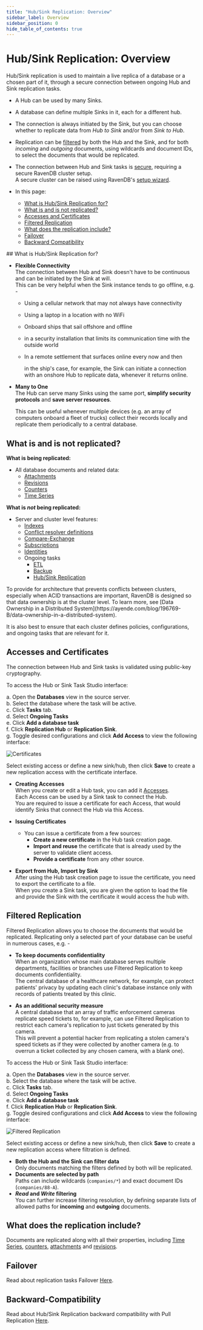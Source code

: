 ```yaml
---
title: "Hub/Sink Replication: Overview"
sidebar_label: Overview
sidebar_position: 0
hide_table_of_contents: true
---
```



# Hub/Sink Replication: Overview
<Admonition type="note" title="Note">

Hub/Sink replication is used to maintain a live replica of a database 
or a chosen part of it, through a secure connection between ongoing Hub 
and Sink replication tasks.  

* A Hub can be used by many Sinks.  

* A database can define multiple Sinks in it, each for a different hub.  

* The connection is always initiated by the Sink, but you can choose 
  whether to replicate data from *Hub to Sink* and/or from *Sink to Hub*.  

* Replication can be [filtered](../../../../../studio/database/tasks/ongoing-tasks/hub-sink-replication/overview#filtered-replication) 
  by both the Hub and the Sink, and for both *incoming* and *outgoing* documents, using wildcards and document IDs, to select the 
  documents that would be replicated.  

* The connection between Hub and Sink tasks is [secure](../../../../../studio/database/tasks/ongoing-tasks/hub-sink-replication/overview#accesses-and-certificates), 
  requiring a secure RavenDB cluster setup.  
  A secure cluster can be raised using RavenDB's [setup wizard](../../../../../start/installation/setup-wizard#secure-setup-with-a-let).  

* In this page:
    * [What is Hub/Sink Replication for?](../../../../../studio/database/tasks/ongoing-tasks/hub-sink-replication/overview#what-is-hub/sink-replication-for?)  
    * [What is and is not replicated?](../../../../../studio/database/tasks/ongoing-tasks/hub-sink-replication/overview#what-is-and-is-not-replicated?)  
    * [Accesses and Certificates](../../../../../studio/database/tasks/ongoing-tasks/hub-sink-replication/overview#accesses-and-certificates)  
    * [Filtered Replication](../../../../../studio/database/tasks/ongoing-tasks/hub-sink-replication/overview#filtered-replication)  
    * [What does the replication include?](../../../../../studio/database/tasks/ongoing-tasks/hub-sink-replication/overview#what-does-the-replication-include?)  
    * [Failover](../../../../../studio/database/tasks/ongoing-tasks/hub-sink-replication/overview#failover)  
    * [Backward Compatibility](../../../../../studio/database/tasks/ongoing-tasks/hub-sink-replication/overview#backward-compatibility)  
</Admonition>
## What is Hub/Sink Replication for?

* **Flexible Connectivity**  
  The connection between Hub and Sink doesn't have to be continuous 
  and can be initiated by the Sink at will.  
  This can be very helpful when the Sink instance tends to go offline, e.g. -  

   * Using a cellular network that may not always have connectivity  
   * Using a laptop in a location with no WiFi
   * Onboard ships that sail offshore and offline  
   * in a security installation that limits its communication time 
     with the outside world  
   * In a remote settlement that surfaces online every now and then  
   
     in the ship's case, for example, the Sink can initiate a connection 
     with an onshore Hub to replicate data, whenever it returns online.  

* **Many to One**  
  The Hub can serve many Sinks using the same port, **simplify 
  security protocols** and **save server resources**.  

    This can be useful whenever multiple devices (e.g. an array of computers 
    onboard a fleet of trucks) collect their records locally and replicate them 
    periodically to a central database.  




## What is and is not replicated?

**What is being replicated:**  

  * All database documents and related data:  
    * [Attachments](../../../../../document-extensions/attachments/what-are-attachments)  
    * [Revisions](../../../../../document-extensions/revisions/overview)  
    * [Counters](../../../../../document-extensions/counters/overview)  
    * [Time Series](../../../../../document-extensions/timeseries/overview)  

**What is _not_ being replicated:**  

  * Server and cluster level features:  
    * [Indexes](../../../../../indexes/creating-and-deploying)  
    * [Conflict resolver definitions](../../../../../server/clustering/replication/replication-conflicts#conflict-resolution-script)  
    * [Compare-Exchange](../../../../../client-api/operations/compare-exchange/overview)  
    * [Subscriptions](../../../../../client-api/data-subscriptions/what-are-data-subscriptions)
    * [Identities](../../../../../server/kb/document-identifier-generation#strategy--3)  
    * Ongoing tasks
      * [ETL](../../../../../server/ongoing-tasks/etl/basics)
      * [Backup](../../../../../studio/database/tasks/backup-task)
      * [Hub/Sink Replication](../../../../../studio/database/tasks/ongoing-tasks/hub-sink-replication/overview)

<Admonition type="note" title="Why are some cluster-level features not replicated?" id="why-are-some-cluster-level-features-not-replicated" href="#why-are-some-cluster-level-features-not-replicated">
To provide for architecture that prevents conflicts between clusters, especially when ACID transactions are important, 
RavenDB is designed so that data ownership is at the cluster level.  
To learn more, see [Data Ownership in a Distributed System](https://ayende.com/blog/196769-B/data-ownership-in-a-distributed-system).

It is also best to ensure that each cluster defines policies, configurations, and ongoing tasks that are relevant for it.  
</Admonition>




## Accesses and Certificates

The connection between Hub and Sink tasks is validated using public-key cryptography.  

To access the Hub or Sink Task Studio interface:  

a. Open the **Databases** view in the source server.  
b. Select the database where the task will be active.  
c. Click **Tasks** tab.  
d. Select **Ongoing Tasks**  
e. Click **Add a database task**  
f. Click **Replication Hub** or **Replication Sink**.  
g. Toggle desired configurations and click **Add Access** to view the following interface:

![Certificates](./assets/certificates-hub-sink-replication.png)

Select existing access or define a new sink/hub, then click **Save** to create a new replication access with the certificate interface.  


* **Creating Accesses**  
  When you create or edit a Hub task, you can add it [Accesses](../../../../../studio/database/tasks/ongoing-tasks/hub-sink-replication/replication-hub-task#access-configuration).  
  Each Access can be used by a Sink task to connect the Hub.  
  You are required to issue a certificate for each Access, that would 
  identify Sinks that connect the Hub via this Access.  

* **Issuing Certificates**  
  * You can issue a certificate from a few sources:  
     * **Create a new certificate** in the Hub task creation page.  
     * **Import and reuse** the certificate that is already used 
       by the server to validate client access.  
     * **Provide a certificate** from any other source.  
  
* **Export from Hub, Import by Sink**  
  After using the Hub task creation page to issue the certificate, 
  you need to export the certificate to a file.  
  When you create a Sink task, you are given the option to load 
  the file and provide the Sink with the certificate it would access 
  the hub with.  



## Filtered Replication

Filtered Replication allows you to choose the documents that would 
be replicated. Replicating only a selected part of your database 
can be useful in numerous cases, e.g. -  

* **To keep documents confidentiality**  
  When an organization whose main database serves multiple departments, 
  facilities or branches use Filtered Replication to keep documents 
  confidentiality.  
  The central database of a healthcare network, for example, can protect 
  patients' privacy by updating each clinic's database instance only with 
  records of patients treated by this clinic.  

* **As an additional security measure**  
  A central database that an array of traffic enforcement cameras replicate
  speed tickets to, for example, can use Filtered Replication to restrict
  each camera's replication to just tickets generated by this camera.  
  This will prevent a potential hacker from replicating a stolen camera's
  speed tickets as if they were collected by another camera (e.g. to overrun
  a ticket collected by any chosen camera, with a blank one).  

To access the Hub or Sink Task Studio interface:  

a. Open the **Databases** view in the source server.  
b. Select the database where the task will be active.  
c. Click **Tasks** tab.  
d. Select **Ongoing Tasks**  
e. Click **Add a database task**  
f. Click **Replication Hub** or **Replication Sink**.  
g. Toggle desired configurations and click **Add Access** to view the following interface:

![Filtered Replication](./assets/filtering-hub-sink-replication.png)

Select existing access or define a new sink/hub, then click **Save** to create a new replication access where filtration is defined.  


<Admonition type="info" title="Info">

* **Both the Hub and the Sink can filter data**  
   Only documents matching the filters defined by both will be replicated.  
* **Documents are selected by path**  
  Paths can include wildcards (`companies/*`) and 
  exact document IDs (`companies/88-A`).  
* ***Read* and *Write* filtering**  
  You can further increase filtering resolution, by 
  defining separate lists of allowed paths for **incoming** 
  and **outgoing** documents.  

</Admonition>



## What does the replication include?

Documents are replicated along with all their properties, including 
[Time Series](../../../../../document-extensions/timeseries/overview), 
[counters](../../../../../document-extensions/counters/overview), 
[attachments](../../../../../document-extensions/attachments/what-are-attachments) 
and [revisions](../../../../../document-extensions/revisions/overview). 



## Failover
Read about replication tasks Failover [Here](../../../../../server/ongoing-tasks/hub-sink-replication#failover).  


## Backward-Compatibility
Read about Hub/Sink Replication backward compatibility with Pull Replication [Here](../../../../../server/ongoing-tasks/hub-sink-replication#backward-compatibility).  


